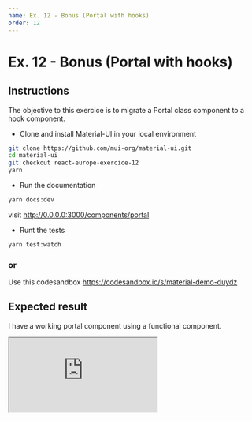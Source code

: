 ```yaml
---
name: Ex. 12 - Bonus (Portal with hooks)
order: 12
---
```


# Ex. 12 - Bonus (Portal with hooks)

## Instructions

The objective to this exercice is to migrate a Portal class component to a hook component.

- Clone and install Material-UI in your local environment
```sh
git clone https://github.com/mui-org/material-ui.git
cd material-ui
git checkout react-europe-exercice-12
yarn
```
- Run the documentation
```sh
yarn docs:dev
```
visit http://0.0.0.0:3000/components/portal

- Runt the tests
```sh
yarn test:watch
```

### or

Use this codesandbox https://codesandbox.io/s/material-demo-duydz

## Expected result

I have a working portal component using a functional component.

<iframe
  src="https://next.material-ui.com/components/portal/#simple-portal"
  style={{
    width: '100%',
    height: 500,
    border: 0,
    borderRadius: 4,
    overflow: 'hidden',
  }}
  sandbox="allow-modals allow-forms allow-popups allow-scripts allow-same-origin"
/>

## Help
